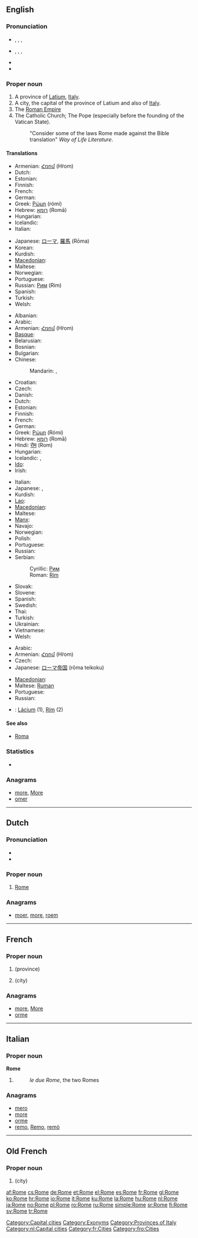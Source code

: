 {{wikipedia}}
==English==

===Pronunciation===
* {{a|UK}}, {{enPR|rōm}}, {{IPA|/rəʊm/}}, {{SAMPA|/r@Um/}}
* {{a|US}}, {{enPR|rōm}}, {{IPA|/roʊm/}}, {{SAMPA|/roUm/}}
* {{rhymes|əʊm}}
* {{homophones|roam}}

===Proper noun===
{{en-proper noun}}

# A province of [[Latium]], [[Italy]].
# A city, the capital of the province of Latium and also of [[Italy]].
# The [[Roman Empire]]
# The Catholic Church; The Pope (especially before the founding of the Vatican State).
#: "Consider some of the laws Rome made against the Bible translation" ''Way of Life Literature''.

====Translations====
{{trans-top|province}}
* Armenian: [[Հռոմ]] (Hṙom)
* Dutch: {{t+|nl|Rome|n}}
* Estonian: {{t+|et|Rooma}}
* Finnish: {{t+|fi|Rooma}}
* French: {{t+|fr|Rome|f}}
* German: {{t+|de|Rom|n}}
* Greek: [[Ρώμη]] (rómi) {{f}}
* Hebrew: [[רומא]] (Romā) {{f}}
* Hungarian: {{t+|hu|Róma}}
* Icelandic: {{t-|is|Róm|f}}
* Italian: {{t+|it|Roma}}
{{trans-mid}}
* Japanese: [[ローマ]], [[羅馬]] (Rōma)
* Korean: {{t+|ko|로마|tr=roma|sc=Hang}}
* Kurdish: {{t+|ku|Roma}}
* [[Macedonian]]: {{t-|mk|Рим|m|tr=Rim}}
* Maltese: {{t-|mt|Ruma|xs=Maltese}}
* Norwegian: {{t+|no|Roma}}
* Portuguese: {{t+|pt|Roma|f}}
* Russian: [[Рим]] (Rim) {{m}}
* Spanish: {{t+|es|Roma|f}}
* Turkish: {{t+|tr|Roma}}
* Welsh: {{t|cy|Rhufain}}
{{trans-bottom}}

{{trans-top|city}}
* Albanian: {{t|sq|Romë|xs=Albanian}}
* Arabic: {{t|ar|روما|f|tr=Ruumaa}}
* Armenian: [[Հռոմ]] (Hṙom)
* [[Basque]]: {{t|eu|Erroma}}
* Belarusian: {{t|be|Рым|m|tr=Rym|xs=Belarusian}}
* Bosnian: {{t-|bs|Rim|m}}
* Bulgarian: {{t-|bg|Рим|m|tr=Rim}}
* Chinese:
*: Mandarin: {{t-|cmn|羅馬|sc=Hani}},  {{t-|cmn|罗马|tr=Luómǎ|sc=Hani}}
* Croatian: {{t+|hr|Rim|m}}
* Czech: {{t+|cs|Řím|m}}
* Danish: {{t-|da|Rom}}
* Dutch: {{t+|nl|Rome|n}}
* Estonian: {{t+|et|Rooma}}
* Finnish: {{t+|fi|Rooma}}
* French: {{t+|fr|Rome|f}}
* German: {{t+|de|Rom|n}}
* Greek: [[Ρώμη]] (Rómi) {{f}}
* Hebrew: [[רומא]] (Romā) {{f}}
* Hindi: [[रोम]] (Rom)
* Hungarian: {{t+|hu|Róma}}
* Icelandic: {{t|is|Róm|f}}, {{t|is|Rómaborg|f}}
* [[Ido]]: {{t+|io|Roma|xs=Ido}}
* Irish: {{t|ga|Róimh|f|alt=an Róimh|xs=Irish}}
{{trans-mid}}
* Italian: {{t+|it|Roma|f}}
* Japanese: {{t+|ja|ローマ|tr=Rōma}},  {{t+|ja|羅馬|tr=Rōma}}
* Kurdish: {{t+|ku|Roma}}
* [[Lao]]: {{t|lo|ໂລມ|tr=loom|sc=Laoo|xs=Lao}}
* [[Macedonian]]: {{t-|mk|Рим|m|tr=Rim}}
* Maltese: {{t-|mt|Ruma|xs=Maltese}}
* [[Manx]]: {{t|gv|Raue|alt=Yn Raue|f}}
* Navajo: {{tø|nv|Róóm}}
* Norwegian: {{t+|no|Roma}}
* Polish: {{t+|pl|Rzym|m}}
* Portuguese: {{t+|pt|Roma|f}}
* Russian: {{t+|ru|Рим|m|tr=Rim}}
* Serbian:
*: Cyrillic: [[Рим#Serbian|Рим]] {{m}}
*: Roman: [[Rim#Serbian|Rim]] {{m}}
* Slovak: {{t|sk|Rím|m}}
* Slovene: {{t+|sl|Rim|m}}
* Spanish: {{t+|es|Roma|f}}
* Swedish: {{t+|sv|Rom}}
* Thai: {{t|th|โรม}}
* Turkish: {{t+|tr|Roma}}
* Ukrainian: {{t-|uk|Рим|m|tr=Rym|xs=Ukrainian}}
* Vietnamese: {{t-|vi|Roma|xs=Vietnamese}}
* Welsh: {{t|cy|Rhufain}}
{{trans-bottom}}

{{trans-top|empire}}
* Arabic: {{t|ar|روما|f|tr=Ruumaa}}
* Armenian: [[Հռոմ]] (Hṙom)
* Czech: {{t+|cs|Řím|m}}
* Japanese: [[ローマ]][[帝国]] (rōma teikoku)
{{trans-mid}}
* [[Macedonian]]: {{t-|mk|Рим|m|tr=Rim}}
* Maltese: [[Ruman]]
* Portuguese: {{t+|pt|Roma|f}}
* Russian: {{t+|ru|Рим|m|tr=Rim}}
{{trans-bottom}}

{{checktrans}}

* {{ttbc|sk}}: [[Lácium]] {{n}} (1), [[Rím]] {{m}} (2)

====See also====
* [[Roma]]

===Statistics===
* {{rank|enter|consider|provided|969|Rome|twelve|opposite|vast}}

===Anagrams===
* [[more#English|more]], [[More#English|More]]
* [[omer#English|omer]]

[[Category:Capital cities]]
[[Category:Exonyms]]
[[Category:Provinces of Italy]]

----

==Dutch==
{{wikipedia|lang=nl}}

===Pronunciation===
* {{IPA|/ˈroː.mə/|lang=nl}}
* {{audio|Nl-Rome.ogg|Audio}}

===Proper noun===
{{infl|nl|proper noun}}

# [[#English|Rome]]

===Anagrams===
* [[moer#Dutch|moer]], [[more#Dutch|more]], [[roem#Dutch|roem]]

[[Category:nl:Capital cities]]

----

==French==

===Proper noun===
{{fr-proper noun|f}}

# {{l|en|Rome}} (province)
# {{l|en|Rome}} (city)

===Anagrams===
* [[more#French|more]], [[More#French|More]]
* [[orme#French|orme]]

[[Category:fr:Cities]]

----

==Italian==

===Proper noun===
'''Rome''' {{f}}

# {{plural of|[[Roma]]|lang=it}}
#: ''le due Rome'', the two Romes

===Anagrams===
* [[mero#Italian|mero]]
* [[more#Italian|more]]
* [[orme#Italian|orme]]
* [[remo#Italian|remo]], [[Remo#Italian|Remo]], [[remò#Italian|remò]]

----

==Old French==

===Proper noun===
{{infl|fro|proper noun}}

# {{l|en|Rome}} (city)

[[Category:fro:Cities]]

[[af:Rome]]
[[cs:Rome]]
[[de:Rome]]
[[et:Rome]]
[[el:Rome]]
[[es:Rome]]
[[fr:Rome]]
[[gl:Rome]]
[[ko:Rome]]
[[hr:Rome]]
[[io:Rome]]
[[it:Rome]]
[[ku:Rome]]
[[la:Rome]]
[[hu:Rome]]
[[nl:Rome]]
[[ja:Rome]]
[[no:Rome]]
[[pl:Rome]]
[[ro:Rome]]
[[ru:Rome]]
[[simple:Rome]]
[[sr:Rome]]
[[fi:Rome]]
[[sv:Rome]]
[[tr:Rome]]